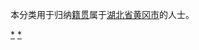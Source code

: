 {{Catnav|頁面分類|各種主題的頁面分類|依中国各省来作的分类|各地中国人|湖北人}}
{{Catnav|頁面分類|人物|各國人物|中国人|各地中国人|湖北人}}

本分类用于归纳[[籍贯|籍贯]]属于[[湖北省|湖北省]][[黄冈市|黄冈市]]的人士。

[[Category:湖北人|*]]
[[Category:黄冈|*]]